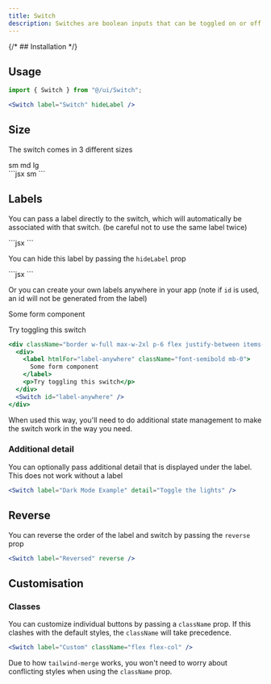 ```yaml
---
title: Switch
description: Switches are boolean inputs that can be toggled on or off.
---
```



<div className="flex flex-wrap gap-2">
  <Switch client:visible />
  <Switch checked client:visible />
</div>

{/* ## Installation */}

## Usage

```jsx
import { Switch } from "@/ui/Switch";
```

```jsx
<Switch label="Switch" hideLabel />
```

## Size

The switch comes in 3 different sizes

<div className="flex flex-wrap gap-2">
  <Switch size="sm" client:visible>
    sm
  </Switch>
  <Switch size="md" client:visible>
    md
  </Switch>
  <Switch size="lg" client:visible>
    lg
  </Switch>
  <div slot="code">
    ```jsx
    <Switch
      size="sm" // sm, md, lg
    >
      sm
    </Switch>
    ```
  </div>
</div>

## Labels

You can pass a label directly to the switch, which will automatically be associated with that switch. (be careful not to use the same label twice)

<div className="flex flex-wrap gap-2">
  <Switch label="Switch" client:visible />
  <div slot="code">
    ```jsx
    <Switch label="Switch" />
    ```
  </div>
</div>

You can hide this label by passing the `hideLabel` prop

<div className="flex flex-wrap gap-2">
  <Switch label="Hidden" hideLabel client:visible />
  <div slot="code">
    ```jsx
    <Switch label="Hidden" hideLabel />
    ```
  </div>
</div>

Or you can create your own labels anywhere in your app (note if `id` is used, an id will not be generated from the label)

<div className="flex flex-wrap gap-2">
  <div className="flex w-full max-w-2xl items-center justify-between gap-16 rounded-lg border p-6">
    <div>
      <label htmlFor="label-anywhere" className="mb-0 font-semibold">
        Some form component
      </label>
      <p>Try toggling this switch</p>
    </div>
    <Switch id="label-anywhere" client:visible />
  </div>
</div>

```jsx
<div className="border w-full max-w-2xl p-6 flex justify-between items-center gap-16 rounded-lg">
  <div>
    <label htmlFor="label-anywhere" className="font-semibold mb-0">
      Some form component
    </label>
    <p>Try toggling this switch</p>
  </div>
  <Switch id="label-anywhere" />
</div>
```

When used this way, you'll need to do additional state management to make the switch work in the way you need.

### Additional detail

You can optionally pass additional detail that is displayed under the label. This does not work without a label

<div className="flex flex-wrap gap-2">
  <Switch label="Dark Mode Example" detail="Toggle the lights" client:visible />
</div>

```jsx
<Switch label="Dark Mode Example" detail="Toggle the lights" />
```

## Reverse

You can reverse the order of the label and switch by passing the `reverse` prop

<div className="flex flex-wrap gap-2">
  <Switch label="Reversed" reverse client:visible />
</div>

```jsx
<Switch label="Reversed" reverse />
```

## Customisation

### Classes

You can customize individual buttons by passing a `className` prop. If this clashes with the default styles, the `className` will take precedence.

<div className="flex flex-wrap gap-2">
  <Switch label="Custom" className="flex flex-col" client:visible />
</div>

```jsx
<Switch label="Custom" className="flex flex-col" />
```

Due to how `tailwind-merge` works, you won't need to worry about conflicting styles when using the `className` prop.
